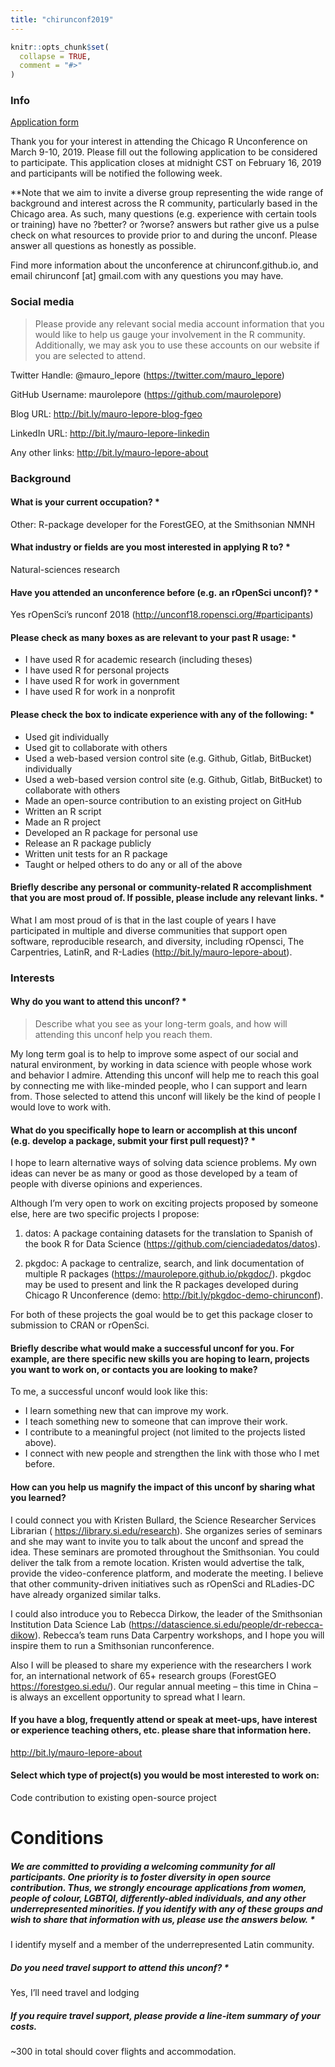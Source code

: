 ```yaml
---
title: "chirunconf2019"
---
```


```r
knitr::opts_chunk$set(
  collapse = TRUE,
  comment = "#>"
)
```

### Info

[Application form](https://docs.google.com/forms/d/1Vc8jHxXlZ_ZDzRNFX5eX58avS66fA_ayX1p3FyfO_e4/viewform?edit_requested=true)

Thank you for your interest in attending the Chicago R Unconference on March 9-10, 2019. Please fill out the following application to be considered to participate. This application closes at midnight CST on February 16, 2019 and participants will be notified the following week.

**Note that we aim to invite a diverse group representing the wide range of background and interest across the R community, particularly based in the Chicago area. As such, many questions (e.g. experience with certain tools or training) have no ?better? or ?worse? answers but rather give us a pulse check on what resources to provide prior to and during the unconf. Please answer all questions as honestly as possible. 

Find more information about the unconference at chirunconf.github.io, and email chirunconf [at] gmail.com with any questions you may have.


### Social media

> Please provide any relevant social media account information that you would like to help us gauge your involvement in the R community. Additionally, we may ask you to use these accounts on our website if you are selected to attend.

Twitter Handle: \@mauro_lepore (<https://twitter.com/mauro_lepore>)

GitHub Username: maurolepore (<https://github.com/maurolepore>)

Blog URL: <http://bit.ly/mauro-lepore-blog-fgeo>

LinkedIn URL: <http://bit.ly/mauro-lepore-linkedin>

Any other links: <http://bit.ly/mauro-lepore-about>

### Background

#### What is your current occupation? *

Other: R-package developer for the ForestGEO, at the Smithsonian NMNH

#### What industry or fields are you most interested in applying R to? *

Natural-sciences research

#### Have you attended an unconference before (e.g. an rOpenSci unconf)? *

Yes rOpenSci's runconf 2018 (<http://unconf18.ropensci.org/#participants>)

#### Please check as many boxes as are relevant to your past R usage: *

* I have used R for academic research (including theses)
* I have used R for personal projects
* I have used R for work in government
* I have used R for work in a nonprofit

#### Please check the box to indicate experience with any of the following: *

* Used git individually
* Used git to collaborate with others
* Used a web-based version control site (e.g. Github, Gitlab, BitBucket) individually
* Used a web-based version control site (e.g. Github, Gitlab, BitBucket) to collaborate with others
* Made an open-source contribution to an existing project on GitHub
* Written an R script
* Made an R project
* Developed an R package for personal use
* Release an R package publicly
* Written unit tests for an R package
* Taught or helped others to do any or all of the above

#### Briefly describe any personal or community-related R accomplishment that you are most proud of. If possible, please include any relevant links. *

What I am most proud of is that in the last couple of years I have participated in multiple and diverse communities that support open software, reproducible research, and diversity, including rOpensci, The Carpentries, LatinR, and R-Ladies (<http://bit.ly/mauro-lepore-about>). 

### Interests

#### Why do you want to attend this unconf? *

> Describe what you see as your long-term goals, and how will attending this unconf help you reach them.

My long term goal is to help to improve some aspect of our social and natural environment, by working in data science with people whose work and behavior I admire. Attending this unconf will help me to reach this goal by connecting me with like-minded people, who I can support and learn from. Those selected to attend this unconf will likely be the kind of people I would love to work with. 

#### What do you specifically hope to learn or accomplish at this unconf (e.g. develop a package, submit your first pull request)? *

I hope to learn alternative ways of solving data science problems. My own ideas can never be as many or good as those developed by a team of people with diverse opinions and experiences.

Although I'm very open to work on exciting projects proposed by someone else, here are two specific projects I propose:

(1) datos: A package containing datasets for the translation to Spanish of the book R for Data Science (<https://github.com/cienciadedatos/datos>).

(2) pkgdoc: A package to centralize, search, and link documentation of multiple R packages (<https://maurolepore.github.io/pkgdoc/>). pkgdoc may be used to present and link the R packages developed during Chicago R Unconference (demo: <http://bit.ly/pkgdoc-demo-chirunconf>).

For both of these projects the goal would be to get this package closer to submission to CRAN or rOpenSci.

#### Briefly describe what would make a successful unconf for you. For example, are there specific new skills you are hoping to learn, projects you want to work on, or contacts you are looking to make?

To me, a successful unconf would look like this:

* I learn something new that can improve my work.
* I teach something new to someone that can improve their work.
* I contribute to a meaningful project (not limited to the projects listed above).
* I connect with new people and strengthen the link with those who I met before.

#### How can you help us magnify the impact of this unconf by sharing what you learned? 

I could connect you with Kristen Bullard, the Science Researcher Services Librarian ( <https://library.si.edu/research>). She organizes series of seminars and she may want to invite you to talk about the unconf and spread the idea. These seminars are promoted throughout the Smithsonian. You could deliver the talk from a remote location. Kristen would advertise the talk, provide the video-conference platform, and moderate the meeting. I believe that other community-driven initiatives such as rOpenSci and RLadies-DC have already organized similar talks.

I could also introduce you to Rebecca Dirkow, the leader of the Smithsonian Institution Data Science Lab (<https://datascience.si.edu/people/dr-rebecca-dikow>). Rebecca's team runs Data Carpentry workshops, and I hope you will inspire them to run a Smithsonian runconference.

Also I will be pleased to share my experience with the researchers I work for, an international network of 65+ research groups (ForestGEO <https://forestgeo.si.edu/>). Our regular annual meeting -- this time in China -- is always an excellent opportunity to spread what I learn.

#### If you have a blog, frequently attend or speak at meet-ups, have interest or experience teaching others, etc. please share that information here.

<http://bit.ly/mauro-lepore-about>

#### Select which type of project(s) you would be most interested to work on:

Code contribution to existing open-source project

# Conditions

##### We are committed to providing a welcoming community for all participants. One priority is to foster diversity in open source contribution. Thus, we strongly encourage applications from women, people of colour, LGBTQI, differently-abled individuals, and any other underrepresented minorities. If you identify with any of these groups and wish to share that information with us, please use the answers below. *

I identify myself and a member of the underrepresented Latin community.

##### Do you need travel support to attend this unconf? *

Yes, I'll need travel and lodging

##### If you require travel support, please provide a line-item summary of your costs.

~300 in total should cover flights and accommodation.

